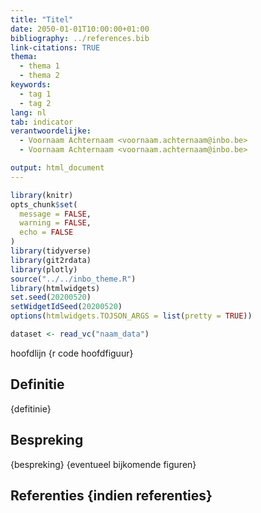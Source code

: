 ```yaml
---
title: "Titel"
date: 2050-01-01T10:00:00+01:00
bibliography: ../references.bib
link-citations: TRUE
thema:
  - thema 1
  - thema 2
keywords:
  - tag 1
  - tag 2
lang: nl
tab: indicator
verantwoordelijke:
  - Voornaam Achternaam <voornaam.achternaam@inbo.be>
  - Voornaam Achternaam <voornaam.achternaam@inbo.be>

output: html_document
---
```


```r
library(knitr)
opts_chunk$set(
  message = FALSE,
  warning = FALSE,
  echo = FALSE
)
library(tidyverse)
library(git2rdata)
library(plotly)
source("../../inbo_theme.R")
library(htmlwidgets)
set.seed(20200520)
setWidgetIdSeed(20200520)
options(htmlwidgets.TOJSON_ARGS = list(pretty = TRUE))
```

```r
dataset <- read_vc("naam_data")
```

{hoofdlijn}

{r code hoofdfiguur}

## Definitie

{defitinie}

## Bespreking

{bespreking}
{eventueel bijkomende figuren}

## Referenties {indien referenties}
